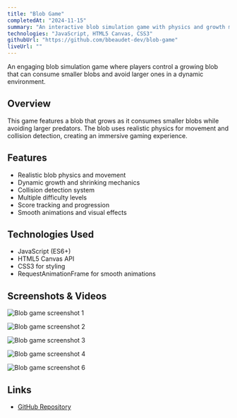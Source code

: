 ```yaml
---
title: "Blob Game"
completedAt: "2024-11-15"
summary: "An interactive blob simulation game with physics and growth mechanics"
technologies: "JavaScript, HTML5 Canvas, CSS3"
githubUrl: "https://github.com/bbeaudet-dev/blob-game"
liveUrl: ""
---
```


An engaging blob simulation game where players control a growing blob that can consume smaller blobs and avoid larger ones in a dynamic environment.

## Overview

This game features a blob that grows as it consumes smaller blobs while avoiding larger predators. The blob uses realistic physics for movement and collision detection, creating an immersive gaming experience.

## Features

- Realistic blob physics and movement
- Dynamic growth and shrinking mechanics
- Collision detection system
- Multiple difficulty levels
- Score tracking and progression
- Smooth animations and visual effects

## Technologies Used

- JavaScript (ES6+)
- HTML5 Canvas API
- CSS3 for styling
- RequestAnimationFrame for smooth animations

## Screenshots & Videos

<Image
  src="/portfolio/blob-game/blob1.jpg"
  alt="Blob game screenshot 1"
  width={800}
  height={600}
  className="rounded-lg my-4"
/>

<Image
  src="/portfolio/blob-game/blob2.jpg"
  alt="Blob game screenshot 2"
  width={800}
  height={600}
  className="rounded-lg my-4"
/>

<Image
  src="/portfolio/blob-game/blob3.jpg"
  alt="Blob game screenshot 3"
  width={800}
  height={600}
  className="rounded-lg my-4"
/>

<Image
  src="/portfolio/blob-game/blob4.jpg"
  alt="Blob game screenshot 4"
  width={800}
  height={600}
  className="rounded-lg my-4"
/>

<Image
  src="/portfolio/blob-game/blob6.jpg"
  alt="Blob game screenshot 6"
  width={800}
  height={600}
  className="rounded-lg my-4"
/>

## Links

- [GitHub Repository](https://github.com/bbeaudet-dev/blob-game)
